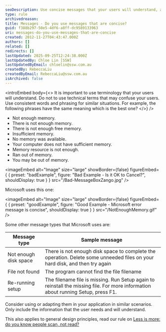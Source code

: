 ```yaml
---
seoDescription: Use concise messages that your users will understand, avoiding technical terms that may confuse them.
type: rule
archivedreason:
title: Messages - Do you use messages that are concise?
guid: f388b297-50e5-4df6-a8ff-dc9589133963
uri: messages-do-you-use-messages-that-are-concise
created: 2012-11-27T04:43:47.000Z
authors: []
related: []
redirects: []
lastUpdated: 2025-09-25T12:24:38.000Z
lastUpdatedBy: Chloe Lin [SSW]
lastUpdatedByEmail: chloelin@ssw.com.au
createdBy: RebeccaLiu
createdByEmail: RebeccaLiu@ssw.com.au
isArchived: false
---
```


<introEmbed
  body={<>
It is important to use terminology that your users will understand. Do not to use technical terms that may confuse your users. Use consistent words and phrasing for similar situations. For example, the following phrases have the same meaning which is the best one?
  </>}
/>
- Not enough memory.
- There is not enough memory.
- There is not enough free memory.
- Insufficient memory.
- No memory was available.
- Your computer does not have sufficient memory.
- Memory resource is not enough.
- Ran out of memory.
- You may be out of memory.

<imageEmbed
  alt="Image"
  size="large"
  showBorder={false}
  figureEmbed={ {
    preset: "badExample",
    figure: "Bad Example - Is it OK to Cancel?",
    shouldDisplay: true
  } }
  src="/Bad-MessageBoxZango.jpg"
/>


Microsoft uses this one:

<imageEmbed
  alt="Image"
  size="large"
  showBorder={false}
  figureEmbed={ {
    preset: "goodExample",
    figure: "Good Example - Microsoft error message is concise",
    shouldDisplay: true
  } }
  src="/NotEnoughMemory.gif"
/>


Some other message types that Microsoft uses are:

| Message type          | Sample message                                                                                                                   |
| --------------------- | -------------------------------------------------------------------------------------------------------------------------------- |
| Not enough disk space | There is not enough disk space to complete the operation. Delete some unneeded files on your hard disk, and then try again       |
| File not found        | The program cannot find the file filename                                                                                        |
| Re-running setup      | The filename file is missing. Run Setup again to reinstall the missing file. For more information about running Setup, press F1. |

Consider using or adapting them in your application in similar scenarios. Only include the information that the user needs and will understand.

This also applies to general design principles, read our rule on [Less is more: do you know people scan, not read?](/less-is-more-do-you-know-people-scan-not-read)
